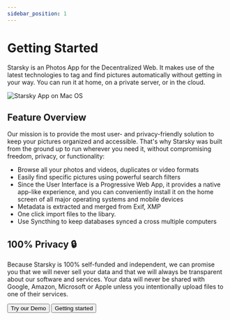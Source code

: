 ```yaml
---
sidebar_position: 1
---
```



# Getting Started

Starsky is an Photos App for the Decentralized Web. It makes use of the latest technologies to tag and find pictures automatically without getting in your way. You can run it at home, on a private server, or in the cloud.

![Starsky App on Mac OS](../assets/starsky-mac-v043-home-nl.jpg)

## Feature Overview

Our mission is to provide the most user- and privacy-friendly solution to keep your pictures organized and accessible. That's why Starsky was built from the ground up to run wherever you need it, without compromising freedom, privacy, or functionality:

-   Browse all your photos and videos, duplicates or video formats
-   Easily find specific pictures using powerful search filters
-   Since the User Interface is a Progressive Web App, it provides a native app-like experience,
    and you can conveniently install it on the home screen of all major operating systems and mobile devices
-   Metadata is extracted and merged from Exif, XMP
-   One click import files to the libary.
-   Use Syncthing to keep databases synced a cross multiple computers

## 100% Privacy 🔒

Because Starsky is 100% self-funded and independent, we can promise you that we will never sell your data and that we will always be transparent about our software and services. Your data will never be shared with Google, Amazon, Microsoft or Apple unless you intentionally upload files to one of their services.

<Button href="https://demostarsky.azurewebsites.net" color="#25c2a0">
    Try our Demo
</Button>

<Button href="getting-started" color="#25c2a0">
    Getting started
</Button>
